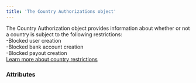 ```yaml
---
title: 'The Country Authorizations object'  
---
```


  

The Country Authorization object provides information about whether or not a country is subject to the following restrictions:  
-Blocked user creation  
-Blocked bank account creation  
-Blocked payout creation  
<a href="#" class="btn Tertiary normal">Learn more about country restrictions</a>  

### Attributes  

<CountryCode1 />  

<CountryName />  

<Authorization />  

<LastUpdate />